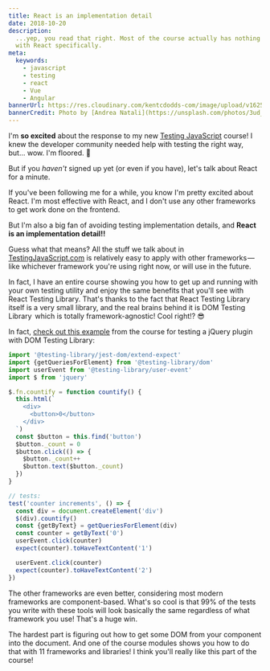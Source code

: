 ```yaml
---
title: React is an implementation detail
date: 2018-10-20
description:
  ...yep, you read that right. Most of the course actually has nothing to do
  with React specifically.
meta:
  keywords:
    - javascript
    - testing
    - react
    - Vue
    - Angular
bannerUrl: https://res.cloudinary.com/kentcdodds-com/image/upload/v1625033282/kentcdodds.com/content/blog/react-is-an-implementation-detail/banner.jpg
bannerCredit: Photo by [Andrea Natali](https://unsplash.com/photos/3ud_v3x1lZI)
---
```


I'm **so excited** about the response to my new
[Testing JavaScript](http://testingjavascript.com) course! I knew the developer
community needed help with testing the right way, but... wow. I'm floored. 🙏

But if you _haven't_ signed up yet (or even if you have), let's talk about React
for a minute.

If you've been following me for a while, you know I'm pretty excited about
React. I'm most effective with React, and I don't use any other frameworks to
get work done on the frontend.

But I'm also a big fan of avoiding testing implementation details, and **React
is an implementation detail!!**

Guess what that means? All the stuff we talk about in
[TestingJavaScript.com](https://testingjavascript.com) is relatively easy to
apply with other frameworks — like whichever framework you're using right now,
or will use in the future.

In fact, I have an entire course showing you how to get up and running with your
own testing utility and enjoy the same benefits that you'll see with React
Testing Library. That's thanks to the fact that React Testing Library itself is
a very small library, and the real brains behind it is DOM Testing Library 
 which is totally framework-agnostic! Cool right!? 😎

In fact,
[check out this example](https://github.com/kentcdodds/dom-testing-library-with-anything/blob/9361a120bc52334968e94a10363bab9724d5dbd3/jquery.test.js)
from the course for testing a jQuery plugin with DOM Testing Library:

```js
import '@testing-library/jest-dom/extend-expect'
import {getQueriesForElement} from '@testing-library/dom'
import userEvent from '@testing-library/user-event'
import $ from 'jquery'

$.fn.countify = function countify() {
  this.html(`
    <div>
      <button>0</button>
    </div>
  `)
  const $button = this.find('button')
  $button._count = 0
  $button.click(() => {
    $button._count++
    $button.text($button._count)
  })
}

// tests:
test('counter increments', () => {
  const div = document.createElement('div')
  $(div).countify()
  const {getByText} = getQueriesForElement(div)
  const counter = getByText('0')
  userEvent.click(counter)
  expect(counter).toHaveTextContent('1')

  userEvent.click(counter)
  expect(counter).toHaveTextContent('2')
})
```

The other frameworks are even better, considering most modern frameworks are
component-based. What's so cool is that 99% of the tests you write with these
tools will look basically the same regardless of what framework you use! That's
a huge win.

The hardest part is figuring out how to get some DOM from your component into
the document. And one of the course modules shows you how to do that with 11
frameworks and libraries! I think you'll really like this part of the course!
